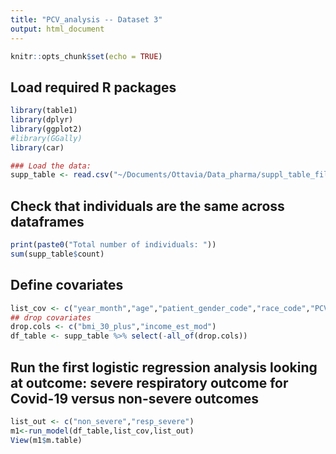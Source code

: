 ```yaml
---
title: "PCV_analysis -- Dataset 3"
output: html_document
---
```


```r
knitr::opts_chunk$set(echo = TRUE)
```

## Load required R packages
```r
library(table1)
library(dplyr)
library(ggplot2)
#library(GGally)
library(car)
```

```r
### Load the data: 
supp_table <- read.csv("~/Documents/Ottavia/Data_pharma/suppl_table_filled.csv")
```

## Check that individuals are the same across dataframes
```r
print(paste0("Total number of individuals: "))
sum(supp_table$count)
```
## Define covariates
```r
list_cov <- c("year_month","age","patient_gender_code","race_code","PCV_combined") #removed "income_est_mod"
## drop covariates
drop.cols <- c("bmi_30_plus","income_est_mod")
df_table <- supp_table %>% select(-all_of(drop.cols))
```
## Run the first logistic regression analysis looking at outcome: severe respiratory outcome for Covid-19 versus non-severe outcomes
```r
list_out <- c("non_severe","resp_severe")
m1<-run_model(df_table,list_cov,list_out)
View(m1$m.table)
```